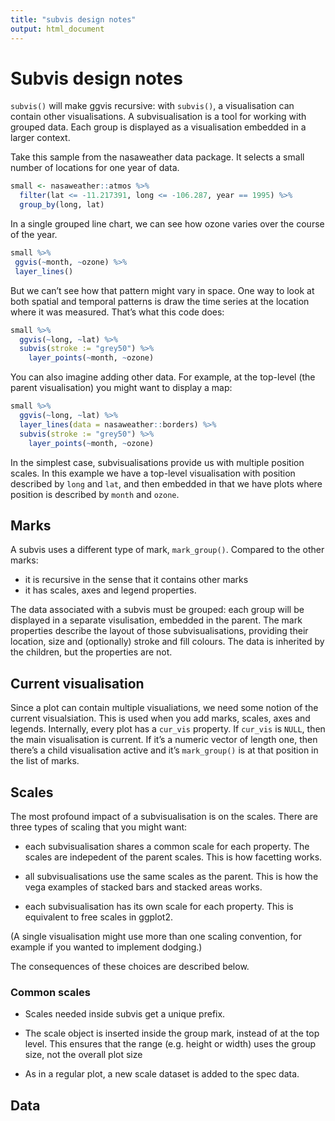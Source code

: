 ```yaml
---
title: "subvis design notes"
output: html_document
---
```


<!--
%\VignetteEngine{knitr}
%\VignetteIndexEntry{subvis design notes}
-->

# Subvis design notes

`subvis()` will make ggvis recursive: with `subvis()`, a visualisation can contain other visualisations. A subvisualisation is a tool for working with grouped data. Each group is displayed as a visualisation embedded in a larger context.

Take this sample from the nasaweather data package. It selects a small number of locations for one year of data.

```r
small <- nasaweather::atmos %>%
  filter(lat <= -11.217391, long <= -106.287, year == 1995) %>%
  group_by(long, lat)
```

In a single grouped line chart, we can see how ozone varies over the course of the year.

```r
small %>%
 ggvis(~month, ~ozone) %>%
 layer_lines()
```

But we can't see how that pattern might vary in space. One way to look at both spatial and temporal patterns is draw the time series at the location where it was measured. That's what this code does:

```r
small %>%
  ggvis(~long, ~lat) %>%
  subvis(stroke := "grey50") %>%
    layer_points(~month, ~ozone)
```

You can also imagine adding other data. For example, at the top-level (the parent visualisation) you might want to display a map:

```r
small %>%
  ggvis(~long, ~lat) %>%
  layer_lines(data = nasaweather::borders) %>%
  subvis(stroke := "grey50") %>%
    layer_points(~month, ~ozone)
```

In the simplest case, subvisualisations provide us with multiple position scales. In this example we have a top-level visualisation with position described by `long` and `lat`, and then embedded in that we have plots where position is described by `month` and `ozone`.

## Marks

A subvis uses a different type of mark, `mark_group()`. Compared to the other marks:

* it is recursive in the sense that it contains other marks
* it has scales, axes and legend properties.

The data associated with a subvis must be grouped: each group will be displayed in a separate visulisation, embedded in the parent. The mark properties describe the layout of those subvisualisations, providing their location, size and (optionally) stroke and fill colours. The data is inherited by the children, but the properties are not.

## Current visualisation

Since a plot can contain multiple visualiations, we need some notion of the current visualsiation. This is used when you add marks, scales, axes and legends. Internally, every plot has a `cur_vis` property. If `cur_vis` is `NULL`, then the main visualisation is current. If it's a numeric vector of length one, then there's a child visualisation active and it's `mark_group()` is at that position in the list of marks.

## Scales

The most profound impact of a subvisualisation is on the scales. There are three types of scaling that you might want:

* each subvisualisation shares a common scale for each property. The scales are 
  indepedent of the parent scales. This is how facetting works.
  
* all subvisualisations use the same scales as the parent. This is how the 
  vega examples of stacked bars and stacked areas works.
  
* each subvisualisation has its own scale for each property. This is equivalent
  to free scales in ggplot2.

(A single visualisation might use more than one scaling convention, for example if you wanted to implement dodging.)

The consequences of these choices are described below.

### Common scales

* Scales needed inside subvis get a unique prefix.

* The scale object is inserted inside the group mark, instead of at the top
  level. This ensures that the range (e.g. height or width) uses the group 
  size, not the overall plot size

* As in a regular plot, a new scale dataset is added to the spec data.

## Data
